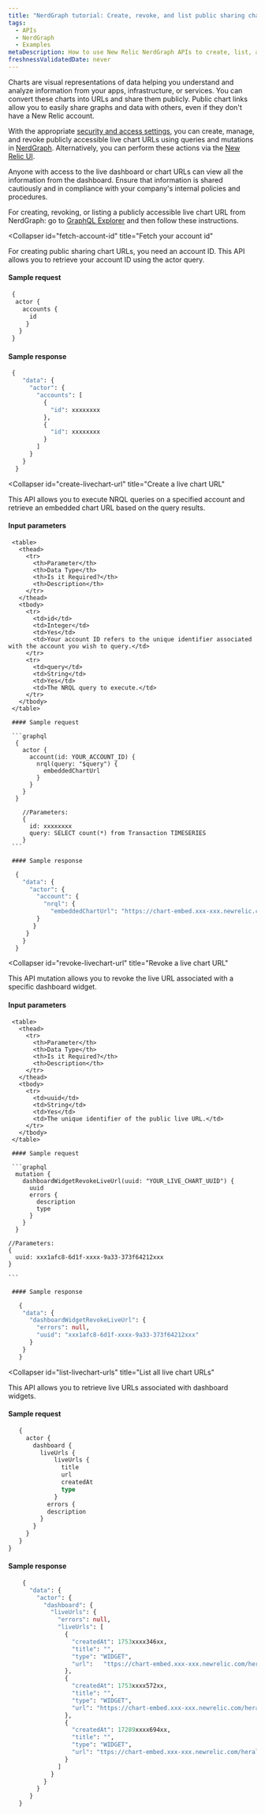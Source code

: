 ```yaml
---
title: "NerdGraph tutorial: Create, revoke, and list public sharing chart URLs"
tags:
  - APIs
  - NerdGraph
  - Examples
metaDescription: How to use New Relic NerdGraph APIs to create, list, and revoke live chart URLs
freshnessValidatedDate: never
---
```


Charts are visual representations of data helping you understand and analyze information from your apps, infrastructure, or services. You can convert these charts into URLs and share them publicly. Public chart links allow you to easily share graphs and data with others, even if they don't have a New Relic account.

With the appropriate [security and access settings](/docs/query-your-data/explore-query-data/dashboards/prerequisites-to-share-dashboards-charts/), you can create, manage, and revoke publicly accessible live chart URLs using queries and mutations in [NerdGraph](/docs/apis/nerdgraph/get-started/introduction-new-relic-nerdgraph/). Alternatively, you can perform these actions via the [New Relic UI](/docs/query-your-data/explore-query-data/dashboards/share-charts-dashboards-externally/#chart).

<Callout variant="caution">
  Anyone with access to the live dashboard or chart URLs can view all the information from the dashboard. Ensure that information is shared cautiously and in compliance with your company's internal policies and procedures.
</Callout>

For creating, revoking, or listing a publicly accessible live chart URL from NerdGraph: go to [GraphQL Explorer](https://one.newrelic.com/nerdgraph-graphiql?state=2f361eaf-e5b7-41a4-5eec-e6910bbc7c47) and then follow these instructions.

<CollapserGroup>

  <Collapser 
    id="fetch-account-id" 
    title="Fetch your account id"
  >
  
  For creating public sharing chart URLs, you need an account ID. This API allows you to retrieve your account ID using the actor query.

  #### Sample request

  ```graphql
   {
    actor {
      accounts {
        id
       }
     }
   }
  ```

  #### Sample response

  ```graphql
   {
      "data": {
        "actor": {
          "accounts": [
            {
              "id": xxxxxxxx
            },
            {
              "id": xxxxxxxx
            }
          ]
        }
      }
    }
  ```
  </Collapser>
  
  <Collapser 
    id="create-livechart-url"
    title="Create a live chart URL"
  >

 This API allows you to execute NRQL queries on a specified account and retrieve an embedded chart URL based on the query results.

 #### Input parameters
 
     <table>
       <thead>
         <tr>
           <th>Parameter</th>
           <th>Data Type</th>
           <th>Is it Required?</th>
           <th>Description</th>
         </tr>
       </thead>
       <tbody>
         <tr>
           <td>id</td>
           <td>Integer</td>
           <td>Yes</td>
           <td>Your account ID refers to the unique identifier associated with the account you wish to query.</td>
         </tr>
         <tr>
           <td>query</td>
           <td>String</td>
           <td>Yes</td>
           <td>The NRQL query to execute.</td>
         </tr>
       </tbody>
     </table>
 
     #### Sample request
 
     ```graphql
      {
        actor {
          account(id: YOUR_ACCOUNT_ID) {
            nrql(query: "$query") {
              embeddedChartUrl
            }
          }
        }
      }

        //Parameters:
        {
          id: xxxxxxxx
          query: SELECT count(*) from Transaction TIMESERIES
        }
     ```
 
     #### Sample response
      
```graphql
  {
    "data": {
      "actor": {
        "account": {
          "nrql": {
            "embeddedChartUrl": "https://chart-embed.xxx-xxx.newrelic.com/charts/e187axxx-xxxx-449e-xxxx-4fb7a520xxxx"
        }
       }
     }
    }
  }
```
</Collapser>

<Collapser 
    id="revoke-livechart-url" 
    title="Revoke a live chart URL"
  >

 This API mutation allows you to revoke the live URL associated with a specific dashboard widget.
#### Input parameters
 
     <table>
       <thead>
         <tr>
           <th>Parameter</th>
           <th>Data Type</th>
           <th>Is it Required?</th>
           <th>Description</th>
         </tr>
       </thead>
       <tbody>
         <tr>
           <td>uuid</td>
           <td>String</td>
           <td>Yes</td>
           <td>The unique identifier of the public live URL.</td>
         </tr>
       </tbody>
     </table>
 
     #### Sample request
 
     ```graphql
      mutation {
        dashboardWidgetRevokeLiveUrl(uuid: "YOUR_LIVE_CHART_UUID") {
          uuid
          errors {
            description
            type
          }
        }
      }

    //Parameters:
    {
      uuid: xxx1afc8-6d1f-xxxx-9a33-373f64212xxx
    }

    ```
 
     #### Sample response
      
```graphql
   {
    "data": {
      "dashboardWidgetRevokeLiveUrl": {
        "errors": null,
        "uuid": "xxx1afc8-6d1f-xxxx-9a33-373f64212xxx"
      }
    }
   }

```
</Collapser>

<Collapser 
    id="list-livechart-urls" 
    title="List all live chart URLs"
  >

 This API allows you to retrieve live URLs associated with dashboard widgets.

 #### Sample request

 ```graphql
    {
      actor {
        dashboard {
          liveUrls {
              liveUrls {
                title
                url
                createdAt
                type
              }
            errors {
            description
          }
        }
      }
    }
 }
```

#### Sample response
```graphql
    {
      "data": {
        "actor": {
          "dashboard": {
            "liveUrls": {
              "errors": null,
              "liveUrls": [
                {
                  "createdAt": 1753xxxx346xx,
                  "title": "",
                  "type": "WIDGET",
                  "url":   "ttps://chart-embed.xxx-xxx.newrelic.com/herald/9ac583f4-b43e-4750-841b-9f1aa39cde00"
                },
                {
                  "createdAt": 1753xxxx572xx,
                  "title": "",
                  "type": "WIDGET",
                  "url": "https://chart-embed.xxx-xxx.newrelic.com/herald/5d81451a-4dfb-42de-9682-dae4d7fb7962"
                },
                {
                  "createdAt": 17289xxxx694xx,
                  "title": "",
                  "type": "WIDGET",
                  "url": "ttps://chart-embed.xxx-xxx.newrelic.com/herald/c1eac5ac-4a93-42d4-8b25-36078ecc8d79"
                }
              ]
            }
          }
        }
      }
   }

```
</Collapser>
</CollapserGroup>